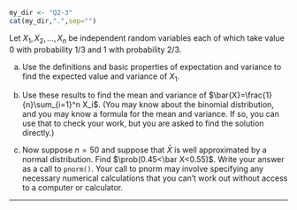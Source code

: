 
```r
my_dir <- "Q2-3"
cat(my_dir,".",sep="")
```

Let $X_1,X_2,\dots,X_n$ be independent random variables each of which take value 0 with probability 1/3 and 1 with probability 2/3.

(a) Use the definitions and basic properties of expectation and variance to find the expected value and variance of $X_1$.

(b) Use these results to find the mean and variance of $\bar{X}=\frac{1}{n}\sum_{i=1}^n X_i$. (You may know about the binomial distribution, and you may know a formula for the mean and variance. If so, you can use that to check your work, but you are asked to find the solution directly.)

(c) Now suppose $n=50$ and suppose that $\bar X$ is well approximated by a normal distribution. Find $\prob(0.45<\bar X<0.55)$. Write your answer as a call to `pnorm()`. Your call to pnorm may involve specifying any necessary numerical calculations that you can't work out without access to a computer or calculator.

--------

